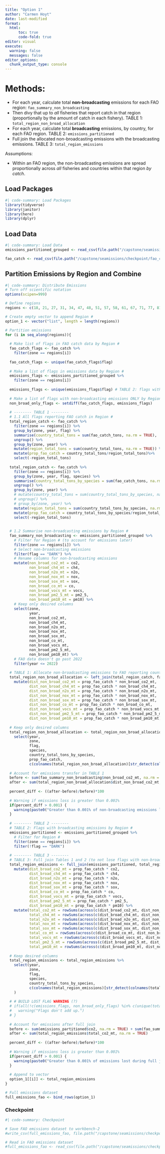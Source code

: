 ```yaml
---
title: "Option 1"
author: "Carmen Hoyt"
date: last-modified
format:
  html:
      toc: true
      code-fold: true
editor: visual
execute:
  warning: false
  messages: false
editor_options: 
  chunk_output_type: console
---
```


# Methods:

- For each year, calculate total **non-broadcasting** emissions for each FAO region:  `fao_summary_non_broadcasting`
- Then divy that up to *all* fisheries that report catch in that region (proportionally by the amount of catch in each fishery). TABLE 1: `total_region_non_broad_allocation`
- For each year, calculate total **broadcasting** emissions, by country, for each FAO region. TABLE 2: `emissions_partitioned`
- Full join the allocated non-broadcasting emissions with the broadcasting emissions. TABLE 3: `total_region_emissions`

Assumptions:

- Within an FAO region, the non-broadcasting emissions are spread proportionally across *all* fisheries and countries within that region *by catch*.

## Load Packages

```r
#| code-summary: Load Packages
library(tidyverse)
library(janitor)
library(here)
library(dplyr)
```

## Load Data

```r
#| code-summary: Load Data
emissions_partitioned_grouped <- read_csv(file.path("/capstone/seamissions/checkpoint/emissions_partitioned_grouped.csv"), show_col_types = FALSE)

fao_catch <- read_csv(file.path("/capstone/seamissions/checkpoint/fao_catch.csv"), show_col_types = FALSE)
```

## Partition Emissions by Region and Combine

```r
#| code-summary: Distribute Emissions
# Turn off scientific notation
options(scipen=999)

# Define regions
regions <- c(18, 21, 27, 31, 34, 47, 48, 51, 57, 58, 61, 67, 71, 77, 81, 87, 88)

# Create empty vector to append Region #
option_1 <- vector("list", length = length(regions))

# Partition emissions
for (i in seq_along(regions)){
  
  # Make list of flags in FAO catch data by Region #
  fao_catch_flags <- fao_catch %>%
    filter(zone == regions[i])
  
  fao_catch_flags <- unique(fao_catch_flags$flag)
  
  # Make a list of flags in emissions data by Region #
  emissions_flags <- emissions_partitioned_grouped %>%
    filter(zone == regions[i])
  
  emissions_flags <- unique(emissions_flags$flag) # TABLE 2: flags with BROADCASTING emissions
  
  # Make a list of flags with non-broadcasting emissions ONLY by Region # (those flags in FAO catch but not in emissions)
  non_broad_only_flags <- setdiff(fao_catch_flags, emissions_flags)
  
  # -------- TABLE 1 --------
  # 1.1 All flags reporting FAO catch in Region #
  total_region_catch <- fao_catch %>%
    filter(zone == regions[i]) %>%
    group_by(zone, year, flag) %>%
    summarise(country_total_tons = sum(fao_catch_tons, na.rm = TRUE), .groups = "drop") %>%
    ungroup() %>%
    group_by(zone, year) %>%
    mutate(region_total_tons = sum(country_total_tons, na.rm = TRUE)) %>%
    mutate(prop_fao_catch = country_total_tons/region_total_tons)%>%
    select(-region_total_tons)
  
  total_region_catch <- fao_catch %>%
    filter(zone == regions[i]) %>%
    group_by(zone, year, flag, species) %>%
    summarise(country_total_tons_by_species = sum(fao_catch_tons, na.rm = TRUE), .groups = "drop") %>%
    ungroup() %>%
    group_by(zone, year) %>%
    # mutate(country_total_tons = sum(country_total_tons_by_species, na.rm = TRUE)) %>%
    # ungroup() %>%
    # group_by(zone, year) %>%
    mutate(region_total_tons = sum(country_total_tons_by_species, na.rm = TRUE)) %>%
    mutate(prop_fao_catch = country_total_tons_by_species/region_total_tons) %>%
    select(-region_total_tons)
  
  
  # 1.2 Summarise non-broadcasting emissions by Region #
  fao_summary_non_broadcasting <- emissions_partitioned_grouped %>%
    # Filter for Region # (to account for emissions later)
    filter(zone == regions[i]) %>%
    # Select non-broadcasting emissions
    filter(flag == "DARK") %>%
    # Rename columns for non-broadcasting emissions
    mutate(non_broad_co2_mt = co2,
           non_broad_ch4_mt = ch4,
           non_broad_n2o_mt = n2o,
           non_broad_nox_mt = nox,
           non_broad_sox_mt = sox,
           non_broad_co_mt = co,
           non_broad_vocs_mt = vocs,
           non_broad_pm2_5_mt = pm2_5,
           non_broad_pm10_mt = pm10) %>%
    # Keep only desired columns
    select(zone, 
           year, 
           non_broad_co2_mt,
           non_broad_ch4_mt,
           non_broad_n2o_mt,
           non_broad_nox_mt,
           non_broad_sox_mt,
           non_broad_co_mt,
           non_broad_vocs_mt,
           non_broad_pm2_5_mt,
           non_broad_pm10_mt) %>%
    # FAO data doesn't go past 2022
    filter(year <= 2022) 
  
  # TABLE 1: Allocate non-broadcasting emissions to FAO reporting countries by Region #
  total_region_non_broad_allocation <- left_join(total_region_catch, fao_summary_non_broadcasting, by = c("zone", "year")) %>%
    mutate(dist_non_broad_co2_mt = prop_fao_catch * non_broad_co2_mt,
           dist_non_broad_ch4_mt = prop_fao_catch * non_broad_ch4_mt,
           dist_non_broad_n2o_mt = prop_fao_catch * non_broad_n2o_mt,
           dist_non_broad_nox_mt = prop_fao_catch * non_broad_nox_mt,
           dist_non_broad_sox_mt = prop_fao_catch * non_broad_sox_mt,
           dist_non_broad_co_mt = prop_fao_catch * non_broad_co_mt,
           dist_non_broad_vocs_mt = prop_fao_catch * non_broad_vocs_mt,
           dist_non_broad_pm2_5_mt = prop_fao_catch * non_broad_pm2_5_mt,
           dist_non_broad_pm10_mt = prop_fao_catch * non_broad_pm10_mt)
  
  # Keep only desired columns
  total_region_non_broad_allocation <- total_region_non_broad_allocation %>%
    select(year,
           zone,
           flag,
           species,
           country_total_tons_by_species,
           prop_fao_catch,
           c(colnames(total_region_non_broad_allocation)[str_detect(colnames(total_region_non_broad_allocation), "dist")]))
  
  # Account for emissions transfer in TABLE 1
  before <- sum(fao_summary_non_broadcasting$non_broad_co2_mt, na.rm = TRUE) 
  after <- sum(total_region_non_broad_allocation$dist_non_broad_co2_mt, na.rm = TRUE) 
  
  percent_diff <- ((after-before)/before)*100
  
  # Warning if emissions loss is greater than 0.001%
  if(percent_diff > 0.001) {
    warning(paste0("Greater than 0.001% of non-broadcasting emissions lost during allocation to FAO reporting countries in Region ", regions[i], ". Check Table 1."))
  }
  
  # -------- TABLE 2 --------
  # TABLE 2: Flags with broadcasting emissions by Region #
  emissions_partitioned <- emissions_partitioned_grouped %>%
    # Filter for Region #
    filter(zone == regions[i]) %>%
    filter(!flag == "DARK")
  
  # -------- TABLE 3 --------
  # TABLE 3: Full join Tables 1 and 2 (to not lose flags with non-broad emissions but no broad emissions)
  total_region_emissions <- full_join(emissions_partitioned, total_region_non_broad_allocation, by = c("zone", "year", "flag")) %>%
    mutate(dist_broad_co2_mt = prop_fao_catch * co2,
           dist_broad_ch4_mt = prop_fao_catch * ch4,
           dist_broad_n2o_mt = prop_fao_catch * n2o,
           dist_broad_nox_mt = prop_fao_catch * nox,
           dist_broad_sox_mt = prop_fao_catch * sox,
           dist_broad_co_mt = prop_fao_catch * co,
           dist_broad_vocs_mt = prop_fao_catch * vocs,
           dist_broad_pm2_5_mt = prop_fao_catch * pm2_5,
           dist_broad_pm10_mt = prop_fao_catch * pm10) %>%
    mutate(total_co2_mt = rowSums(across(c(dist_broad_co2_mt, dist_non_broad_co2_mt)), na.rm = TRUE),
           total_ch4_mt = rowSums(across(c(dist_broad_ch4_mt, dist_non_broad_ch4_mt)), na.rm = TRUE),
           total_n2o_mt = rowSums(across(c(dist_broad_n2o_mt, dist_non_broad_n2o_mt)), na.rm = TRUE),
           total_nox_mt = rowSums(across(c(dist_broad_nox_mt, dist_non_broad_nox_mt)), na.rm = TRUE),
           total_sox_mt = rowSums(across(c(dist_broad_sox_mt, dist_non_broad_sox_mt)), na.rm = TRUE),
           total_co_mt = rowSums(across(c(dist_broad_co_mt, dist_non_broad_co_mt)), na.rm = TRUE),
           total_vocs_mt = rowSums(across(c(dist_broad_vocs_mt, dist_non_broad_vocs_mt)), na.rm = TRUE),
           total_pm2_5_mt = rowSums(across(c(dist_broad_pm2_5_mt, dist_non_broad_pm2_5_mt)), na.rm = TRUE),
           total_pm10_mt = rowSums(across(c(dist_broad_pm10_mt, dist_non_broad_pm10_mt)), na.rm = TRUE))
  
  # Keep desired columns
  total_region_emissions <- total_region_emissions %>%
    select(year,
           zone,
           flag,
           species,
           country_total_tons_by_species,
           c(colnames(total_region_emissions)[str_detect(colnames(total_region_emissions), "total")])
    )
  
  # # BUILD LOST FLAG WARNING (?)
  # if(all(!c(emissions_flags, non_broad_only_flags) %in% c(unique(total_region_emissions$flag)))) {
  #   warning("Flags don't add up.")
  # }
  
  # Account for emissions after full join
  before <- sum(emissions_partitioned$co2, na.rm = TRUE) + sum(fao_summary_non_broadcasting$non_broad_co2_mt, na.rm = TRUE)
  after <- sum(total_region_emissions$total_co2_mt, na.rm = TRUE) 
  
  percent_diff <- ((after-before)/before)*100
  
  # Warning if emissions loss is greater than 0.001%
  if(percent_diff > 0.001) {
    warning(paste0("Greater than 0.001% of emissions lost during full join of broadcasting and non-broadcasting in Region ", regions[i], ". Check Table 3."))
  }
  
  # Append to vector
  option_1[[i]] <- total_region_emissions
}

# Full emissions dataset
full_emissions_fao <- bind_rows(option_1)
```

### Checkpoint

```r
#| code-summary: Checkpoint

# Save FAO emissions dataset to workbench-2
#write_csv(full_emissions_fao, file.path("/capstone/seamissions/checkpoint/full_emissions_fao.csv"))

# Read in FAO emissions dataset
#full_emissions_fao <- read_csv(file.path("/capstone/seamissions/checkpoint/full_emissions_fao.csv"), show_col_types = FALSE)
```
